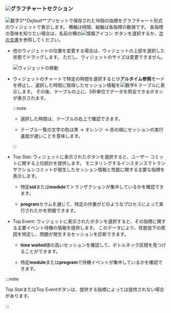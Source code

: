 ### ![](/img/number-02.png)グラフチャートセクション

![数字3](/img/number-03.png)**_Default_**プリセットで保存された16個の指標をグラフチャート形式のウィジェットで表示します。 横軸は時間、縦軸は各指標の数値です。 各指標の意味を知りたい場合は、名前の横の![情報アイコン](/img/ic-info-circle.svg) ボタンを選択するか、[次の文書](metrics-data-list)を参照してください。

- 他のウィジェットの位置を変更する場合は、ウィジェットの上部を選択した状態でドラッグします。 ただし、ウィジェットのサイズは変更できません。

  ![ウィジェットの移動](/img/db-dashboard-move-widget.png)

- ウィジェットのチャートで特定の時間を選択すると**リアルタイム参照**モードを停止し、選択した時間に取得したセッション情報を![数字4](/img/number-04.png) <Cmdname sid="active_sessions" className="uitext" />テーブルに表示します。 その後、<Cmdname sid="active_sessions" className="uitext" />テーブルの上に、5秒単位でデータを照会できるボタンが表示されます。

  <ProdImg img='db-instance-monitoring-seltime.png' />

  :::note

  - 選択した時間は、<Cmdname sid="active_sessions" className="uitext" />テーブルの右上で確認できます。

  - <Cmdname sid="active_sessions" className="uitext" />テーブル一覧の文字の色は黒 → <span class='slow'>オレンジ</span> → <span class='vslow'>赤</span>の順にセッションの実行速度が遅いことを意味します。

  :::

<InDoc product="oracle,oracle-pro">

- <UI>Top Stat</UI>: ウィジェットに表示されたボタンを選択すると、ユーザー コミットに関する上位統計を提供します。 モニタリングするインスタンスでトランザクションコミットが発生したセッション情報と性能に関する主要な指標を表示します。

  - 特定**sid**または**module**でトランザクションが集中しているかを確認できます。

  - **program**カラムを通じて、特定の作業がどのようなプロセスによって実行されたかを把握できます。

- <UI>Top Event</UI>: ウィジェットに表示されたボタンを選択すると、その指標に関する主要イベント待機の情報を提供します。 このデータにより、性能低下の原因を特定し、問題が発生するセッションを診断できます。

  - **time waited**値の高いセッションを確認して、ボトルネック区間を見つけることができます。

  - 特定**module**または**program**で待機イベントが集中しているかを確認できます。

:::note

<UI>Top Stat</UI>または<UI>Top Event</UI>ボタンは、提供する指標によっては提供されない場合があります。

:::

</InDoc>
